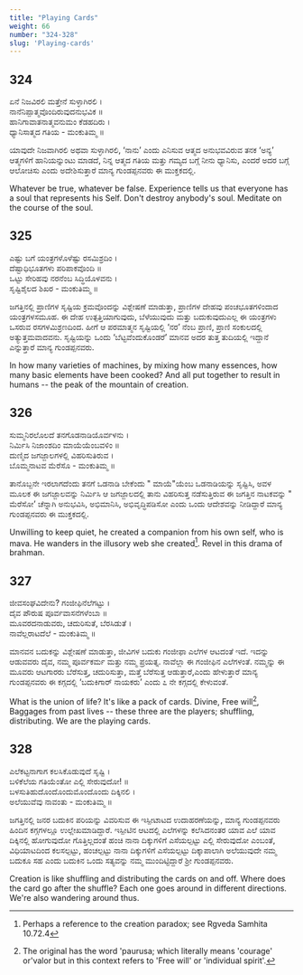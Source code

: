 ```yaml
---
title: "Playing Cards"
weight: 66
number: "324-328"
slug: 'Playing-cards'
---
```


## 324
ಏನೆ ನಿಜವಿರಲಿ ಮತ್ತೇನೆ ಸುಳ್ಳಾಗಿರಲಿ ।  
ನಾನೆನಿಪ್ಪಾತ್ಮವೊಂದಿರುವುದನುಭವಿಕ ॥  
ಹಾನಿಗಾವಾತನಾತ್ಮವನುಮಂ ಕೆಡಹದಿರು ।  
ಧ್ಯಾನಿಸಾತ್ಮದ ಗತಿಯ - ಮಂಕುತಿಮ್ಮ ॥

ಯಾವುದೇ ನಿಜವಾಗಿರಲಿ ಅಥವಾ ಸುಳ್ಳಾಗಿರಲಿ, ‘ನಾನು’ ಎಂದು ಎನಿಸುವ ಆತ್ಮದ ಅನುಭವವಿರುವ ತನಕ ‘ಅನ್ಯ’ ಆತ್ಮಗಳಿಗೆ ಹಾನಿಯನ್ನುಂಟು ಮಾಡದೆ, ನಿನ್ನ ಆತ್ಮದ ಗತಿಯ ಮತ್ತು ಗಮ್ಯದ ಬಗ್ಗೆ ನೀನು ಧ್ಯಾನಿಸು, ಎಂದರೆ ಅದರ ಬಗ್ಗೆ ಆಲೋಚಿಸು ಎಂದು ಅದೇಶಿಸುತ್ತಾರೆ ಮಾನ್ಯ ಗುಂಡಪ್ಪನವರು ಈ ಮುಕ್ತಕದಲ್ಲಿ.

Whatever be true, whatever be false. Experience tells us that everyone has a soul that represents his Self. Don't destroy anybody's soul. Meditate on the course of the soul.

## 325
ಎಷ್ಟು ಬಗೆ ಯಂತ್ರಗಳೊಳೆಷ್ಟು ರಸಮಿಶ್ರದಿಂ ।  
ದೆಷ್ಟಾಧಿಭೂತಗಳು ಪರಿಪಾಕವೊಂದಿ ॥  
ಒಟ್ಟು ಸೇರಿಹವು ನರನೆಂಬ ಸಿದ್ಧಿಯೊಳವನು ।  
ಸೃಷ್ಟಿಶೈಲದ ಶಿಖರ - ಮಂಕುತಿಮ್ಮ ॥

ಜಗತ್ತಿನಲ್ಲಿ ಪ್ರಾಣಿಗಳ ಸೃಷ್ಟಿಯ ಕ್ರಮವೊಂದನ್ನು ವಿಶ್ಲೇಷಣೆ ಮಾಡುತ್ತಾ, ಪ್ರಾಣಿಗಳ ದೇಹವು ಪಂಚಭೂತಗಳಿಂದಾದ ಯಂತ್ರಗಳಸಮೂಹ. ಈ ದೇಹ ಉತ್ಪತ್ತಿಯಾಗುವುದು, ಬೆಳೆಯುವುದು ಮತ್ತು ಬದುಕುವುದುಎಲ್ಲ ಈ ಯಂತ್ರಗಳು ಒಸರುವ ರಸಗಳಮಿಶ್ರಣದಿಂದ. ಹೀಗೆ ಆ ಪರಮಾತ್ಮನ ಸೃಷ್ಟಿಯಲ್ಲಿ ‘ನರ’ ನೆಂಬ ಪ್ರಾಣಿ, ಪ್ರಾಣಿ ಸಂಕುಲದಲ್ಲಿ ಅತ್ಯುತ್ತಮವಾದವನು. ಸೃಷ್ಟಿಯನ್ನು ಒಂದು ‘ಬೆಟ್ಟವೆಂದುಕೊಂಡರೆ’ ಮಾನವ ಅದರ ತುತ್ತ ತುದಿಯಲ್ಲಿ ಇದ್ದಾನೆ ಎನ್ನುತ್ತಾರೆ ಮಾನ್ಯ ಗುಂಡಪ್ಪನವರು.

In how many varieties of machines, by mixing how many essences, how many basic elements have been cooked? And all put together to result in humans -- the peak of the mountain of creation.

## 326
ಸುಮ್ಮನಿರಲೊಲದೆ ತನಗೊಡನಾಡಿಯೊರ್ವಳನು ।  
ನಿರ್ಮಿಸಿ ನಿಜಾಂಶದಿಂ ಮಾಯೆಯೆಂಬವಳಿಂ ॥  
ದುಣ್ಮಿದ ಜಗಜ್ಜಾಲಗಳಲ್ಲಿ ವಿಹರಿಸುತಿರುವ ।  
ಬೊಮ್ಮನಾಟವ ಮೆರೆಸೊ - ಮಂಕುತಿಮ್ಮ ॥

ತಾನೊಬ್ಬನೇ ಇರಲಾಗದೆಂದು ತನಗೆ ಒಡನಾಡಿ ಬೇಕೆಂದು \" ಮಾಯೆ\"ಯೆಂಬ ಒಡನಾಡಿಯನ್ನು ಸೃಷ್ಟಿಸಿ, ಅವಳ ಮೂಲಕ ಈ ಜಗಜ್ಜಾಲವನ್ನು ನಿರ್ಮಿಸಿ ಆ ಜಗಜ್ಜಾಲದಲ್ಲಿ ತಾನು ವಿಹರಿಸುತ್ತ ನಡೆಸುತ್ತಿರುವ ಈ ಜಗತ್ತಿನ ನಾಟಕವನ್ನು \" ಮೆರೆಸೋ’ ಚೆನ್ನಾಗಿ ಅನುಭವಿಸಿ, ಅಭಿಮಾನಿಸಿ, ಅಭಿವೃದ್ಧಿಪಡಿಸೋ ಎಂದು ಒಂದು ಆದೇಶವನ್ನು ನೀಡಿದ್ದಾರೆ ಮಾನ್ಯ ಗುಂಡಪ್ಪನವರು ಈ ಮುಕ್ತಕದಲ್ಲಿ.

Unwilling to keep quiet, he created a companion from his own self, who is mava. He wanders in the illusory web she created[^116]. Revel in this drama of brahman.

## 327
ಜೀವಸಂಘವಿದೇನು? ಗಂಜೀಫಿನೆಲೆಗಟ್ಟು ।  
ದೈವ ಪೌರುಷ ಪೂರ್ವವಾಸನೆಗಳೆಂಬಾ ॥  
ಮೂವರದನಾಡುವರು, ಚದುರಿಸುತೆ, ಬೆರಸಿಡುತೆ ।  
ನಾವೆಲ್ಲರಾಟದೆಲೆ - ಮಂಕುತಿಮ್ಮ ॥

ಮಾನವನ ಬದುಕನ್ನು ವಿಶ್ಲೇಷಣೆ ಮಾಡುತ್ತಾ, ಜೀವಿಗಳ ಬದುಕು ಗಂಜೀಫಾ ಎಲೆಗಳ ಆಟದಂತೆ ಇದೆ. ಇದನ್ನು ಆಡುವವರು ದೈವ, ನಮ್ಮ ಪೂರ್ವಕರ್ಮ ಮತ್ತು ನಮ್ಮ ಪ್ರಯತ್ನ. ನಾವೆಲ್ಲಾ ಈ ಗಂಜೀಫಿನ ಎಲೆಗಳಂತೆ. ನಮ್ಮನ್ನು ಈ ಮೂವರು ಆಟಗಾರರು ಬೆರೆಸುತ್ತ, ಚದುರಿಸುತ್ತಾ, ಮತ್ತೆ ಬೆರೆಸುತ್ತ ಆಡುತ್ತಾರೆ,ಎಂದು ಹೇಳುತ್ತಾರೆ ಮಾನ್ಯ ಗುಂಡಪ್ಪನವರು ಈ ಕಗ್ಗದಲ್ಲಿ ‘ಬದುಕಿಗಾರ್ ನಾಯಕರು’ ಎಂದು ೭ ನೇ ಕಗ್ಗದಲ್ಲಿ ಕೇಳುವಂತೆ.

What is the union of life? It's like a pack of cards. Divine, Free will[^117], Baggages from past lives -- these three are the players; shuffling, distributing. We are the playing cards.

## 328
ಎಲೆಕಟ್ಟನಾಗಾಗ ಕಲಸಿಕೊಡುವುದೆ ಸೃಷ್ಟಿ ।  
ಬಳಿಕೆಲೆಯ ಗತಿಯೆಂತೋ ಎಲ್ಲಿ ಸೇರುವುದೋ! ॥  
ಬಳಸುತಿಹುದೊಂದೊಂದುಮೊಂದೊಂದು ದಿಕ್ಕಿನಲಿ ।  
ಅಲೆಯುವೆವು ನಾವಂತು - ಮಂಕುತಿಮ್ಮ ॥

ಜಗತ್ತಿನಲ್ಲಿ ಜನರ ಬದುಕಿನ ಪರಿಯನ್ನು ವಿವರಿಸುವ ಈ ಇಸ್ಪೀಟಾಟದ ಉದಾಹರಣೆಯನ್ನು, ಮಾನ್ಯ ಗುಂಡಪ್ಪನವರು ಹಿಂದಿನ ಕಗ್ಗಗಳಲ್ಲೂ ಉಲ್ಲೇಖಮಾಡಿದ್ದಾರೆ. ಇಸ್ಪೀಟಿನ ಆಟದಲ್ಲಿ ಎಲೆಗಳನ್ನು ಕಲೆಸಿದನಂತರ ಯಾವ ಎಲೆ ಯಾವ ದಿಕ್ಕಿನಲ್ಲಿ ಹೋಗುವುದೋ ಗೊತ್ತಿಲ್ಲದಂತೆ ಹಂಚಿ ನಾನಾ ದಿಕ್ಕುಗಳಿಗೆ ಎಸೆಯಲ್ಪಟ್ಟು ಎಲ್ಲಿ ಸೇರುವುದೋ ಎಂಬಂತೆ, ವಿಧಿಯಾಟದಿಂದ ಕಲಸಲ್ಪಟ್ಟು, ಹಂಚಲ್ಪಟ್ಟು ನಾನಾ ದಿಕ್ಕುಗಳಿಗೆ ಎಸೆಯಲ್ಪಟ್ಟು ದಿಕ್ಕಾಪಾಲಾಗಿ ಅಲೆಯುವುದೇ ನಮ್ಮ ಬದುಕೂ ಸಹ ಎಂದು ಬದುಕಿನ ಒಂದು ಸತ್ಯವನ್ನು ನಮ್ಮ ಮುಂದಿಟ್ಟಿದ್ದಾರೆ ಶ್ರೀ ಗುಂಡಪ್ಪನವರು.

Creation is like shuffling and distributing the cards on and off. Where does the card go after the shuffle? Each one goes around in different directions. We're also wandering around thus.

[^116]: Perhaps a reference to the creation paradox; see Rgveda Samhita 10.72.4
[^117]: The original has the word 'paurusa; which literally means 'courage' or'valor but in this context refers to 'Free will' or 'individual spirit'.